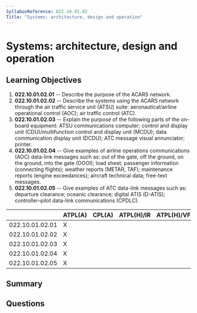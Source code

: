 ```yaml
---
SyllabusReference: 022.10.01.02
Title: "Systems: architecture, design and operation"
---
```


# Systems: architecture, design and operation

## Learning Objectives

1. **022.10.01.02.01** -- Describe the purpose of the ACARS network.
2. **022.10.01.02.02** -- Describe the systems using the ACARS network through
   the air traffic service unit (ATSU) suite: aeronautical/airline operational
   control (AOC); air traffic control (ATC).
3. **022.10.01.02.03** -- Explain the purpose of the following parts of the
   on-board equipment: ATSU communications computer; control and display unit
   (CDU)/multifunction control and display unit (MCDU); data communication
   display unit (DCDU); ATC message visual annunciator; printer.
4. **022.10.01.02.04** -- Give examples of airline operations communications
   (AOC) data-link messages such as: out of the gate, off the ground, on the
   ground, into the gate (OOOI); load sheet; passenger information (connecting
   flights); weather reports (METAR, TAF); maintenance reports (engine
   exceedances); aircraft technical data; free-text messages.
5. **022.10.01.02.05** -- Give examples of ATC data-link messages such as:
   departure clearance; oceanic clearance; digital ATIS (D-ATIS);
   controller–pilot data-link communications (CPDLC).

|                 | ATPL(A) | CPL(A) | ATPL(H)/IR | ATPL(H)/VFR | CPL(H) | IR  | CBIR(A) |
| --------------- | ------- | ------ | ---------- | ----------- | ------ | --- | ------- |
| 022.10.01.02.01 | X       |        |            |             |        |     |         |
| 022.10.01.02.02 | X       |        |            |             |        |     |         |
| 022.10.01.02.03 | X       |        |            |             |        |     |         |
| 022.10.01.02.04 | X       |        |            |             |        |     |         |
| 022.10.01.02.05 | X       |        |            |             |        |     |         |

## Summary

## Questions

